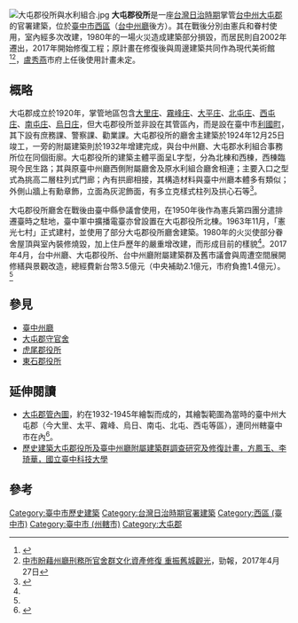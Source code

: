 {{noteTA
|1 = zh-cn:庄; zh-hk:庄; zh-tw:庄;
}}
{{tw monument
|name=大屯郡役所
|formername=
|image=Datun County Hall.JPG
|imagename=大屯郡役所修復前樣貌
|othername=
|formalname=
|level= 歷史建築 
|class= 衙署 
|time={{TWN-JPN}}1924年
|destroyed=
|date=2006年11月17日
|coordinates = {{Coord|24.138170|120.676643|display=inline,title|scale:10000}}
|material= 磚、木、灰泥等
|location=臺中市西區民生路38巷1號、1之1號、1之2號、36號、37號、38號等 
|when=
|quantity=
|website=
|reg_url=https://nchdb.boch.gov.tw/assets/overview/historicalBuilding/20140429000001
}}
[[File:大屯郡役所與水利組合.jpg|thumb]]
'''大屯郡役所'''是一座[[台灣日治時期|台灣日治時期]]掌管[[台中州|台中州]][[大屯郡|大屯郡]]的官署建築，位於[[臺中市|臺中市]][[西區_(臺中市)|西區]]（[[台中州廳|台中州廳]]後方）。其在戰後分別由憲兵和眷村使用，室內經多次改建，1980年的一場火災造成建築部分損毀，而居民則自2002年遷出，2017年開始修復工程；原計畫在修復後與周邊建築共同作為現代美術館<ref name=":1">{{Cite web|title=大屯郡役所|url=https://nchdb.boch.gov.tw/assets/overview/historicalBuilding/20140429000001|accessdate=|author=|date=|format=|publisher=國家文化資產網|language=|archive-date=2018-01-16|archive-url=https://web.archive.org/web/20180116004511/https://nchdb.boch.gov.tw/assets/overview/historicalBuilding/20140429000001|dead-url=no}}</ref><ref name=":0">[http://times.hinet.net/mobile/news/20155233 中市盼藉州廳刑務所官舍群文化資產修復 重振舊城觀光]，勁報，2017年4月27日</ref>，[[盧秀燕|盧秀燕]]市府上任後使用計畫未定。

== 概略 ==
大屯郡成立於1920年，掌管地區包含[[大里庄|大里庄]]、[[霧峰庄|霧峰庄]]、[[大平庄|大平庄]]、[[北屯庄|北屯庄]]、[[西屯庄|西屯庄]]、[[南屯庄|南屯庄]]、[[烏日庄|烏日庄]]，但大屯郡役所並非設在其管區內，而是設在臺中市[[利國町|利國町]]，其下設有庶務課、警察課、勸業課。大屯郡役所的廳舍主建築於1924年12月25日竣工，一旁的附屬建築則於1932年增建完成，與台中州廳、大屯郡水利組合事務所位在同個街廓。大屯郡役所的建築主體平面呈L字型，分為北棟和西棟，西棟臨現今民生路；其與原臺中州廳西側附屬廳舍及原水利組合廳舍相連；主要入口之型式為挑高二層柱列式門廊；內有拱廊相接，其構造材料與臺中州廳本體多有類似；外側山牆上有勳章飾，立面為灰泥飾面，有多立克樣式柱列及拱心石等<ref>{{Cite web |url=http://163.29.7.35/webno/cultureassets/Building/info_upt.aspx?p0=7315 |title=文化部文化資產局 |access-date=2016-11-11 |archive-date=2016-11-11 |archive-url=https://web.archive.org/web/20161111205056/http://163.29.7.35/webno/cultureassets/Building/info_upt.aspx?p0=7315 |dead-url=yes }}</ref>。

大屯郡役所廳舍在戰後由臺中縣參議會使用，在1950年後作為憲兵第四團分遣排遷臺時之駐地，臺中軍中擴播電臺亦曾設置在大屯郡役所北棟。1963年11月，「憲光七村」正式建村，並使用了部分大屯郡役所廳舍建築。1980年的火災使部分眷舍屋頂與室內裝修燒毀，加上住戶歷年的嚴重增改建，而形成目前的樣貌<ref name=":1" />。2017年4月，台中州廳、大屯郡役所、台中州廳附屬建築群及舊市議會與周遭空間展開修繕與景觀改造，總經費新台幣3.5億元（中央補助2.1億元，市府負擔1.4億元）。<ref name=":0" />

== 參見 ==
*[[臺中州廳|臺中州廳]]
*[[大屯郡守官舍|大屯郡守官舍]]
*[[虎尾郡役所|虎尾郡役所]]
*[[東石郡役所|東石郡役所]]

== 延伸閱讀 ==
*[http://the.nmth.gov.tw/nmth/zh-TW/Item/Detail/f8195ff8-2c13-4e56-84a9-ab02489bce2d 大屯郡管內圖]{{Wayback|url=http://the.nmth.gov.tw/nmth/zh-TW/Item/Detail/f8195ff8-2c13-4e56-84a9-ab02489bce2d |date=20180129142604 }}，約在1932-1945年繪製而成的，其繪製範圍為當時的臺中州大屯郡（今大里、太平、霧峰、烏日、南屯、北屯、西屯等區），連同州轄臺中市在內<ref>{{cite web|title=斯土斯民-臺灣的故事：大屯郡管內圖|url=http://the.nmth.gov.tw/nmth/zh-TW/Item/Detail/f8195ff8-2c13-4e56-84a9-ab02489bce2d|work=斯土斯民展品列表 - 斯土斯民-臺灣的故事|agency=國立臺灣歷史博物館|author1=國立臺灣歷史博物館|accessdate=2018-01-29|archive-date=2018-01-29|archive-url=https://web.archive.org/web/20180129142604/http://the.nmth.gov.tw/nmth/zh-TW/Item/Detail/f8195ff8-2c13-4e56-84a9-ab02489bce2d|dead-url=no}}</ref>。
*[https://web.archive.org/web/20161111133730/http://rdnet.taichung.gov.tw/ct.asp?xItem=673773&ctNode=5146&mp=115030 歷史建築大屯郡役所及臺中州廳附屬建築群調查研究及修復計畫，方鳳玉、李琦華，國立臺中科技大學]

== 參考 ==
{{commons category|Datun County Hall}}
{{reflist}}
{{臺中市文化資產}}
{{臺中市歷史建築}}

[[Category:臺中市歷史建築|Category:臺中市歷史建築]]
[[Category:台灣日治時期官署建築|Category:台灣日治時期官署建築]]
[[Category:西區_(臺中市)|Category:西區 (臺中市)]]
[[Category:臺中市_(州轄市)|Category:臺中市 (州轄市)]]
[[Category:大屯郡|Category:大屯郡]]
